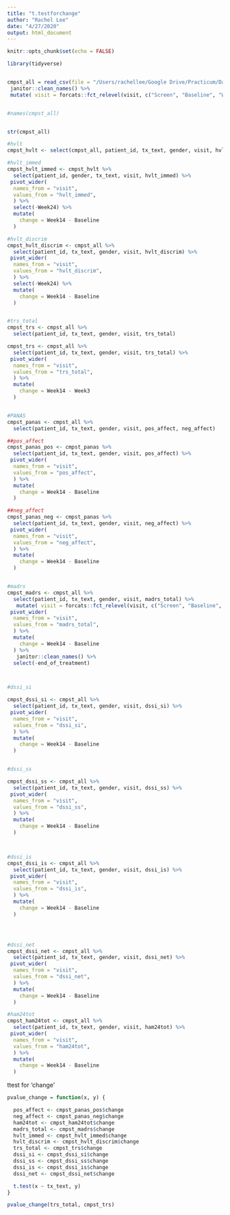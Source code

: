 ```yaml
---
title: "t.testforchange"
author: "Rachel Lee"
date: "4/27/2020"
output: html_document
---
```


```r
knitr::opts_chunk$set(echo = FALSE)
```


```r
library(tidyverse)


cmpst_all = read_csv(file = "/Users/rachellee/Google Drive/Practicum/Data/cmpst_all.csv") %>%
 janitor::clean_names() %>%
 mutate( visit = forcats::fct_relevel(visit, c("Screen", "Baseline", "Week3", "Week6", "Week9", "Week14", "Week24")))


#names(cmpst_all)


str(cmpst_all)

#hvlt
cmpst_hvlt <- select(cmpst_all, patient_id, tx_text, gender, visit, hvlt_immed, hvlt_discrim) 

#hvlt_immed
cmpst_hvlt_immed <- cmpst_hvlt %>%
  select(patient_id, gender, tx_text, visit, hvlt_immed) %>%
 pivot_wider(
  names_from = "visit",
  values_from = "hvlt_immed",
  ) %>%
  select(-Week24) %>%
  mutate(
    change = Week14 - Baseline
  )

#hvlt_discrim
cmpst_hvlt_discrim <- cmpst_all %>%
  select(patient_id, tx_text, gender, visit, hvlt_discrim) %>%
 pivot_wider(
  names_from = "visit",
  values_from = "hvlt_discrim",
  ) %>%
  select(-Week24) %>%
  mutate(
    change = Week14 - Baseline
  )


#trs_total
cmpst_trs <- cmpst_all %>%
  select(patient_id, tx_text, gender, visit, trs_total) 

cmpst_trs <- cmpst_all %>%
  select(patient_id, tx_text, gender, visit, trs_total) %>%
 pivot_wider(
  names_from = "visit",
  values_from = "trs_total",
  ) %>%
  mutate(
    change = Week14 - Week3
  )


#PANAS
cmpst_panas <- cmpst_all %>%
  select(patient_id, tx_text, gender, visit, pos_affect, neg_affect) 

##pos_affect
cmpst_panas_pos <- cmpst_panas %>%
  select(patient_id, tx_text, gender, visit, pos_affect) %>%
 pivot_wider(
  names_from = "visit",
  values_from = "pos_affect",
  ) %>%
  mutate(
    change = Week14 - Baseline
  )

##neg_affect
cmpst_panas_neg <- cmpst_panas %>%
  select(patient_id, tx_text, gender, visit, neg_affect) %>%
 pivot_wider(
  names_from = "visit",
  values_from = "neg_affect",
  ) %>%
  mutate(
    change = Week14 - Baseline
  )


#madrs
cmpst_madrs <- cmpst_all %>%
  select(patient_id, tx_text, gender, visit, madrs_total) %>%
   mutate( visit = forcats::fct_relevel(visit, c("Screen", "Baseline", "Week3", "Week6", "Week9", "Week14", "Week24"))) %>%
 pivot_wider(
  names_from = "visit",
  values_from = "madrs_total",
  ) %>%
  mutate(
    change = Week14 - Baseline
  ) %>%
   janitor::clean_names() %>%
  select(-end_of_treatment) 



#dssi_si

cmpst_dssi_si <- cmpst_all %>%
  select(patient_id, tx_text, gender, visit, dssi_si) %>%
 pivot_wider(
  names_from = "visit",
  values_from = "dssi_si",
  ) %>%
  mutate(
    change = Week14 - Baseline
  )


#dssi_ss

cmpst_dssi_ss <- cmpst_all %>%
  select(patient_id, tx_text, gender, visit, dssi_ss) %>%
 pivot_wider(
  names_from = "visit",
  values_from = "dssi_ss",
  ) %>%
  mutate(
    change = Week14 - Baseline
  )



#dssi_is
cmpst_dssi_is <- cmpst_all %>%
  select(patient_id, tx_text, gender, visit, dssi_is) %>%
 pivot_wider(
  names_from = "visit",
  values_from = "dssi_is",
  ) %>%
  mutate(
    change = Week14 - Baseline
  )




#dssi_net
cmpst_dssi_net <- cmpst_all %>%
  select(patient_id, tx_text, gender, visit, dssi_net) %>%
 pivot_wider(
  names_from = "visit",
  values_from = "dssi_net",
  ) %>%
  mutate(
    change = Week14 - Baseline
  )

#ham24tot
cmpst_ham24tot <- cmpst_all %>%
  select(patient_id, tx_text, gender, visit, ham24tot) %>%
 pivot_wider(
  names_from = "visit",
  values_from = "ham24tot",
  ) %>%
  mutate(
    change = Week14 - Baseline
  )


```

ttest for 'change'

```r
pvalue_change = function(x, y) {

  pos_affect <- cmpst_panas_pos$change
  neg_affect <- cmpst_panas_neg$change
  ham24tot <- cmpst_ham24tot$change
  madrs_total <- cmpst_madrs$change
  hvlt_immed <- cmpst_hvlt_immed$change
  hvlt_discrim <- cmpst_hvlt_discrim$change
  trs_total <- cmpst_trs$change
  dssi_si <- cmpst_dssi_si$change
  dssi_ss <- cmpst_dssi_ss$change
  dssi_is <- cmpst_dssi_is$change
  dssi_net <- cmpst_dssi_net$change

  t.test(x ~ tx_text, y)
}

pvalue_change(trs_total, cmpst_trs)


```

